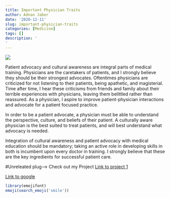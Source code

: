 ---
title: Important Physician Traits
author: Adnan Jaber
date: '2020-12-11'
slug: important-physician-traits
categories: [Medicine]
tags: []
description: '
'
---

![](/2020-12-11-important-physician-traits/index_files/stethoscope-cartoon.png)


Patient advocacy and cultural awareness are integral parts of medical training. Physicians are the caretakers of patients, and I strongly believe they should be their strongest advocates. Oftentimes physicians are criticized for not listening to their patients, being apathetic, and magisterial. Time after time, I hear these criticisms from friends and family about their terrible experiences with physicians, leaving them belittled rather than reassured. As a physician, I aspire to improve patient-physician interactions and advocate for a patient focused practice. 

In order to be a patient advocate, a physician must be able to understand the perspective, culture, and beliefs of their patient. A culturally aware physician is the best suited to treat patients, and will best understand what advocacy is needed. 

Integration of cultural awareness and patient advocacy with medical education should be mandatory; taking an active role in developing skills in both is incumbent upon every doctor in training. I strongly believe that these are the key ingredients for successful patient care.


#Unreleated plug--> Check out my Project  [Link to project 1](/projects/project1/)

[Link to google](https://www.google.com)
```{r}
library(emojifont)
emoji(search_emoji('smile'))
```

